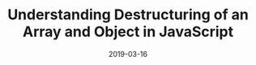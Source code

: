 ---
date: "2019-03-16"
title: "Understanding Destructuring of an Array and Object in JavaScript"
categories:
  - JavaScript
---